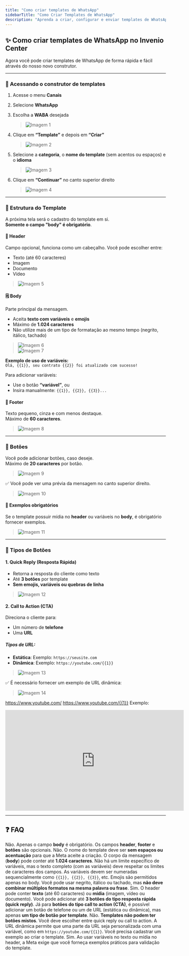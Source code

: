 ```yaml
---
title: "Como criar templates de WhatsApp"
sidebarTitle: "Como Criar Templates de WhatsApp"
description: "Aprenda a criar, configurar e enviar templates de WhatsApp no Invenio Center com uso de variáveis, mídias, botões e muito mais."
---
```


## ✨ Como criar templates de WhatsApp no Invenio Center

Agora você pode criar templates de WhatsApp de forma rápida e fácil através do nosso novo construtor.

---

### 📲 Acessando o construtor de templates

1. Acesse o menu **Canais**
2. Selecione **WhatsApp**
3. Escolha a **WABA** desejada  
   > ![Imagem 1](imagem1)

4. Clique em **“Template”** e depois em **“Criar”**  
   > ![Imagem 2](imagem2)

5. Selecione a **categoria**, o **nome do template** (sem acentos ou espaços) e o **idioma**  
   > ![Imagem 3](imagem3)

6. Clique em **“Continuar”** no canto superior direito  
   > ![Imagem 4](imagem4)

---

### 📝 Estrutura do Template

A próxima tela será o cadastro do template em si.  
**Somente o campo "body" é obrigatório**.

#### 🧩 Header

Campo opcional, funciona como um cabeçalho. Você pode escolher entre:

- Texto (até 60 caracteres)
- Imagem
- Documento
- Vídeo  
> ![Imagem 5](imagem5)

#### 🗒️ Body

Parte principal da mensagem.

- Aceita **texto com variáveis** e **emojis**
- Máximo de **1.024 caracteres**
- Não utilize mais de um tipo de formatação ao mesmo tempo (negrito, itálico, tachado)  
> ![Imagem 6](imagem6)  
> ![Imagem 7](imagem7)

**Exemplo de uso de variáveis:**  
`Olá, {{1}}, seu contrato {{2}} foi atualizado com sucesso!`

Para adicionar variáveis:
- Use o botão **“variável”**, ou
- Insira manualmente: `{{1}}, {{2}}, {{3}}...`

#### 📌 Footer

Texto pequeno, cinza e com menos destaque.  
Máximo de **60 caracteres**.  
> ![Imagem 8](imagem8)

---

### 🔘 Botões

Você pode adicionar botões, caso deseje.  
Máximo de **20 caracteres** por botão.  
> ![Imagem 9](imagem9)

✅ Você pode ver uma prévia da mensagem no canto superior direito.  
> ![Imagem 10](imagem10)

#### 📎 Exemplos obrigatórios

Se o template possuir mídia no **header** ou variáveis no **body**, é obrigatório fornecer exemplos.  
> ![Imagem 11](imagem11)

---

### 💬 Tipos de Botões

#### 1. Quick Reply (Resposta Rápida)

- Retorna a resposta do cliente como texto
- Até **3 botões** por template
- **Sem emojis, variáveis ou quebras de linha**
> ![Imagem 12](imagem12)

#### 2. Call to Action (CTA)

Direciona o cliente para:

- Um número de **telefone**
- Uma **URL**

##### Tipos de URL:

- **Estática**: Exemplo: `https://seusite.com`
- **Dinâmica**: Exemplo: `https://youtube.com/{{1}}`  
> ![Imagem 13](imagem13)

✅ É necessário fornecer um exemplo de URL dinâmica:  
> ![Imagem 14](imagem14)


https://www.youtube.com/
https://www.youtube.com/{{1}}
Exemplo: 
<iframe
  width="560"
  height="315"
  src="https://www.youtube.com/watch?v=HKAKc8CHkOo"
  title="YouTube video player"
  frameborder="0"
  allow="accelerometer; autoplay; clipboard-write; encrypted-media; gyroscope; picture-in-picture"
  allowfullscreen
></iframe>

---
## ❓ FAQ

<AccordionGroup>
  <Accordion title="Preciso preencher todos os campos do template?">
    Não. Apenas o campo <strong>body</strong> é obrigatório. Os campos <strong>header</strong>, <strong>footer</strong> e <strong>botões</strong> são opcionais.
  </Accordion>

  <Accordion title="Posso usar acentos ou espaços no nome do template?">
    Não. O nome do template deve ser <strong>sem espaços ou acentuação</strong> para que a Meta aceite a criação.
  </Accordion>

  <Accordion title="Qual o limite de caracteres do body?">
    O corpo da mensagem (<strong>body</strong>) pode conter até <strong>1.024 caracteres</strong>.
  </Accordion>

  <Accordion title="Quantas variáveis posso usar em um template?">
    Não há um limite específico de variáveis, mas o texto completo (com as variáveis) deve respeitar os limites de caracteres dos campos. As variáveis devem ser numeradas sequencialmente como <code>{{1}}, {{2}}, {{3}}</code>, etc.
  </Accordion>

  <Accordion title="O que acontece se eu usar emojis ou formatações no texto?">
    Emojis são permitidos apenas no body. Você pode usar negrito, itálico ou tachado, mas <strong>não deve combinar múltiplos formatos na mesma palavra ou frase</strong>.
  </Accordion>

  <Accordion title="Posso usar mídia no header do template?">
    Sim. O header pode conter <strong>texto</strong> (até 60 caracteres) ou <strong>mídia</strong> (imagem, vídeo ou documento).
  </Accordion>

  <Accordion title="Quantos botões posso usar em um template?">
    Você pode adicionar até <strong>3 botões do tipo resposta rápida (quick reply)</strong>. Já para <strong>botões do tipo call to action (CTA)</strong>, é possível adicionar um botão de telefone ou um de URL (estática ou dinâmica), mas apenas <strong>um tipo de botão por template</strong>.
  </Accordion>

  <Accordion title="É possível misturar quick reply e call to action no mesmo template?">
    Não. <strong>Templates não podem ter botões mistos</strong>. Você deve escolher entre quick reply ou call to action.
  </Accordion>

  <Accordion title="Como funciona a URL dinâmica nos botões CTA?">
    A URL dinâmica permite que uma parte da URL seja personalizada com uma variável, como em <code>https://youtube.com/{{1}}</code>. Você precisa cadastrar um exemplo ao criar o template.
  </Accordion>

  <Accordion title="Preciso cadastrar exemplos se usar variáveis ou mídia?">
    Sim. Ao usar variáveis no texto ou mídia no header, a Meta exige que você forneça exemplos práticos para validação do template.
  </Accordion>
</AccordionGroup>

